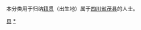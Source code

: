 {{Catnav|頁面分類|各種主題的頁面分類|依中国各省来作的分类|各地中国人|四川人|阿坝人}}
{{Catnav|頁面分類|人物|各國人物|中国人|各地中国人|四川人|阿坝人}}

本分类用于归纳[[籍贯|籍贯]]（出生地）属于[[四川省|四川省]][[茂县|茂县]]的人士。

[[Category:阿坝人|县]]
[[Category:茂县|*]]